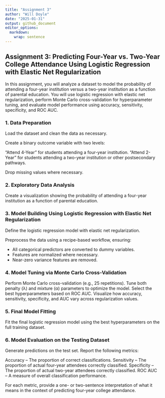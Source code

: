 ```yaml
---
title: "Assignment 3"
author: "Will Doyle"
date: "2025-01-31"
output: github_document
editor_options: 
  markdown: 
    wrap: sentence
---
```


## Assignment 3: Predicting Four-Year vs. Two-Year College Attendance Using Logistic Regression with Elastic Net Regularization

In this assignment, you will analyze a dataset to model the probability of attending a four-year institution versus a two-year institution as a function of parental education.
You will use logistic regression with elastic net regularization, perform Monte Carlo cross-validation for hyperparameter tuning, and evaluate model performance using accuracy, sensitivity, specificity, and ROC AUC.

### 1. Data Preparation

Load the dataset and clean the data as necessary.

Create a binary outcome variable with two levels:

"Attend 4-Year" for students attending a four-year institution.
"Attend 2-Year" for students attending a two-year institution or other postsecondary pathways.

Drop missing values where necessary.

### 2. Exploratory Data Analysis

Create a visualization showing the probability of attending a four-year institution as a function of parental education.

### 3. Model Building Using Logistic Regression with Elastic Net Regularization

Define the logistic regression model with elastic net regularization.

Preprocess the data using a recipe-based workflow, ensuring:

-   All categorical predictors are converted to dummy variables.
-   Features are normalized where necessary.
-   Near-zero variance features are removed.

### 4. Model Tuning via Monte Carlo Cross-Validation

Perform Monte Carlo cross-validation (e.g., 25 repetitions).
Tune both penalty (λ) and mixture (α) parameters to optimize the model.
Select the best hyperparameters based on ROC AUC. Visualize how accuracy, sensitivity, specificity, and AUC vary across regularization values.

### 5. Final Model Fitting

Fit the final logistic regression model using the best hyperparameters on the full training dataset.

### 6. Model Evaluation on the Testing Dataset

Generate predictions on the test set.
Report the following metrics:

Accuracy – The proportion of correct classifications.
Sensitivity – The proportion of actual four-year attendees correctly classified.
Specificity – The proportion of actual two-year attendees correctly classified.
ROC AUC – A measure of overall classification performance.

For each metric, provide a one- or two-sentence interpretation of what it means in the context of predicting four-year college attendance.
